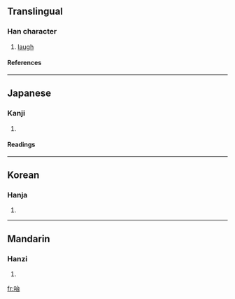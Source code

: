 ==Translingual==
===Han character===
{{Han char|rn=30|rad=口|as=05|sn=8|four=6306<sub>0</sub>|canj=口戈口 (RIR)}}
# [[laugh]]
====References====
{{Han ref|kx=0185.050|dkj=03492|dj=0404.050|hdz=10610.070|uh=548D|ud=21645|bh=CBE8|bd=52200}}
----
==Japanese==
===Kanji===
{{ja-kanji|grade=|rs=口05}}
# {{defn|Japanese}} 
====Readings====
{{ja-readings|on=[[かい]] (kai), [[たい]] (tai)|kun=[[わらう]] (warau), [[よろこぶ]] (yorokobu)}}
----
==Korean==
===Hanja===
{{ko-hanja|hangeul=해|rv=hae|mr=hae}}
# {{defn|Korean}}
----
==Mandarin==
===Hanzi===
{{cmn-hanzi|pin=[[gāo]] ([[gao1]]), [[hāi]] ([[hai1]])|wg=kao<sup>1</sup>, hai<sup>1</sup>}}
# {{defn|Mandarin}}

[[fr:咍]]